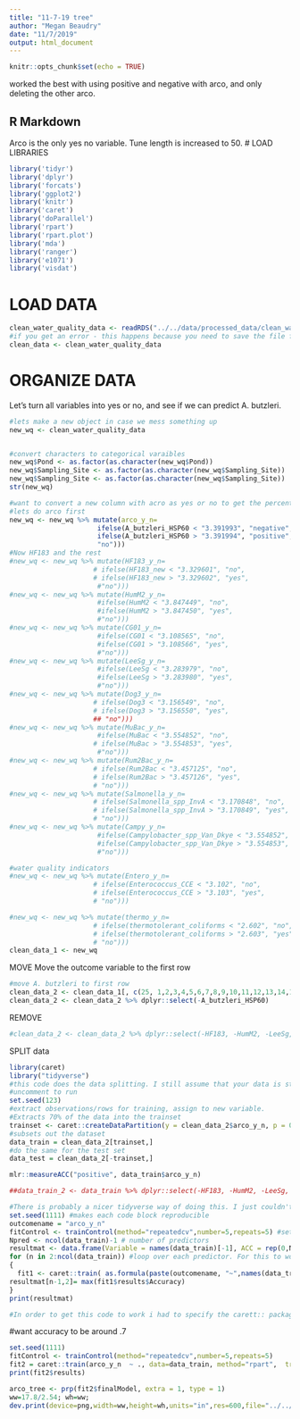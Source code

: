 ```yaml
---
title: "11-7-19 tree"
author: "Megan Beaudry"
date: "11/7/2019"
output: html_document
---
```


```r
knitr::opts_chunk$set(echo = TRUE)
```


worked the best with using positive and negative with arco, and only deleting the other arco. 

## R Markdown
Arco is the only yes no variable. Tune length is increased to 50. 
# LOAD LIBRARIES
```r
library('tidyr')
library('dplyr')
library('forcats')
library('ggplot2')
library('knitr')
library('caret')
library('doParallel')
library('rpart')
library('rpart.plot')
library('mda')
library('ranger')
library('e1071')
library('visdat')
```


# LOAD DATA
```r
clean_water_quality_data <- readRDS("../../data/processed_data/clean_water_quality_data.rds")
#if you get an error - this happens because you need to save the file first cause it refers to a relative path 
clean_data <- clean_water_quality_data
```




# ORGANIZE DATA

Let's turn all variables into yes or no, and see if we can predict A. butzleri.
```r
#lets make a new object in case we mess something up
new_wq <- clean_water_quality_data


#convert characters to categorical varaibles
new_wq$Pond <- as.factor(as.character(new_wq$Pond))
new_wq$Sampling_Site <- as.factor(as.character(new_wq$Sampling_Site))
new_wq$Sampling_Site <- as.factor(as.character(new_wq$Sampling_Site))
str(new_wq)

#want to convert a new column with acro as yes or no to get the percent of the samples positive 
#lets do arco first
new_wq <- new_wq %>% mutate(arco_y_n= 
                      ifelse(A_butzleri_HSP60 < "3.391993", "negative",
                      ifelse(A_butzleri_HSP60 > "3.391994", "positive",
                      "no")))
#Now HF183 and the rest
#new_wq <- new_wq %>% mutate(HF183_y_n= 
                     # ifelse(HF183_new < "3.329601", "no",
                     # ifelse(HF183_new > "3.329602", "yes",
                      #"no")))
#new_wq <- new_wq %>% mutate(HumM2_y_n= 
                      #ifelse(HumM2 < "3.847449", "no",
                      #ifelse(HumM2 > "3.847450", "yes",
                      #"no")))
#new_wq <- new_wq %>% mutate(CG01_y_n= 
                      #ifelse(CG01 < "3.108565", "no",
                      #ifelse(CG01 > "3.108566", "yes",
                      #"no")))
#new_wq <- new_wq %>% mutate(LeeSg_y_n= 
                      #ifelse(LeeSg < "3.283979", "no",
                      #ifelse(LeeSg > "3.283980", "yes",
                      #"no")))
#new_wq <- new_wq %>% mutate(Dog3_y_n= 
                     # ifelse(Dog3 < "3.156549", "no",
                     # ifelse(Dog3 > "3.156550", "yes",
                     ## "no")))
#new_wq <- new_wq %>% mutate(MuBac_y_n= 
                      #ifelse(MuBac < "3.554852", "no",
                     # ifelse(MuBac > "3.554853", "yes",
                      #"no")))
#new_wq <- new_wq %>% mutate(Rum2Bac_y_n= 
                     # ifelse(Rum2Bac < "3.457125", "no",
                     # ifelse(Rum2Bac > "3.457126", "yes",
                     # "no")))
#new_wq <- new_wq %>% mutate(Salmonella_y_n= 
                     # ifelse(Salmonella_spp_InvA < "3.170848", "no",
                     # ifelse(Salmonella_spp_InvA > "3.170849", "yes",
                     # "no")))
#new_wq <- new_wq %>% mutate(Campy_y_n= 
                      #ifelse(Campylobacter_spp_Van_Dkye < "3.554852", "no",
                      #ifelse(Campylobacter_spp_Van_Dkye > "3.554853", "yes",
                      #"no")))

#water quality indicators
#new_wq <- new_wq %>% mutate(Entero_y_n= 
                     # ifelse(Enterococcus_CCE < "3.102", "no",
                     # ifelse(Enterococcus_CCE > "3.103", "yes",
                     # "no")))

#new_wq <- new_wq %>% mutate(thermo_y_n= 
                     # ifelse(thermotolerant_coliforms < "2.602", "no",
                     # ifelse(thermotolerant_coliforms > "2.603", "yes",
                     # "no")))
clean_data_1 <- new_wq

```


MOVE
Move the outcome variable to the first row
```r
#move A. butzleri to first row
clean_data_2 <- clean_data_1[, c(25, 1,2,3,4,5,6,7,8,9,10,11,12,13,14,15,16,17,18,19,20,21,22,23,24)]
clean_data_2 <- clean_data_2 %>% dplyr::select(-A_butzleri_HSP60)
```

REMOVE

```r
#clean_data_2 <- clean_data_2 %>% dplyr::select(-HF183, -HumM2, -LeeSg, -CG01, -Dog3, -Rum2Bac, -A_butzleri_HSP60, -Salmonella_spp_InvA, -Campylobacter_spp_Van_Dkye, -Enterococcus_CCE, -total_coliforms, -E_coli, -Enteroalert, -Sampling_Site, -Pond, -Date, -Date_Sampled, -Week, -Rainfall, -arco_new, -MuBac, -Sample_ID, -HF183_new, -Shigatoxin_1, -Shigatoxin_2, -thermotolerant_coliforms)
```



SPLIT data
```r

library(caret)
library("tidyverse")
#this code does the data splitting. I still assume that your data is stored in the `d` object.
#uncomment to run
set.seed(123)
#extract observations/rows for training, assign to new variable. 
#Extracts 70% of the data into the trainset
trainset <- caret::createDataPartition(y = clean_data_2$arco_y_n, p = 0.7, list = FALSE)
#subsets out the dataset
data_train = clean_data_2[trainset,] 
#do the same for the test set
data_test = clean_data_2[-trainset,] 
```



```r
mlr::measureACC("positive", data_train$arco_y_n)
```

```r
##data_train_2 <- data_train %>% dplyr::select(-HF183, -HumM2, -LeeSg, -CG01, -Dog3, -Rum2Bac, -A_butzleri_HSP60, -Salmonella_spp_InvA, -Campylobacter_spp_Van_Dkye, -Enterococcus_CCE, -total_coliforms, -E_coli, -Enteroalert, -Sampling_Site, -Pond, -Date, -Date_Sampled, -Week, -Rainfall)
```



```r


#There is probably a nicer tidyverse way of doing this. I just couldn't think of it, so did it this way.
set.seed(1111) #makes each code block reproducible
outcomename = "arco_y_n"
fitControl <- trainControl(method="repeatedcv",number=5,repeats=5) #setting CV method for caret
Npred <- ncol(data_train)-1 # number of predictors
resultmat <- data.frame(Variable = names(data_train)[-1], ACC = rep(0,Npred)) #store performance for each variable
for (n in 2:ncol(data_train)) #loop over each predictor. For this to work, outcome must be in 1st column
{
  fit1 <- caret::train( as.formula(paste(outcomename, "~",names(data_train)[n])) , data = data_train, method = "rpart", trControl = fitControl, na.action = na.pass, tuneLength = 50)
resultmat[n-1,2]= max(fit1$results$Accuracy)  
}
print(resultmat)

#In order to get this code to work i had to specify the carett:: package
```

#want accuracy to be around .7
```r
set.seed(1111)
fitControl <- trainControl(method="repeatedcv",number=5,repeats=5) 
fit2 = caret::train(arco_y_n  ~ ., data=data_train, method="rpart",  trControl = fitControl, na.action = na.pass, tuneLength = 20) 
print(fit2$results)
```

```r
arco_tree <- prp(fit2$finalModel, extra = 1, type = 1)
ww=17.8/2.54; wh=ww;
dev.print(device=png,width=ww,height=wh,units="in",res=600,file="../../results/arco_tree_2.png")
```